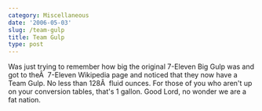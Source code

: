 ```yaml
---
category: Miscellaneous
date: '2006-05-03'
slug: /team-gulp
title: Team Gulp
type: post
---
```



Was just trying to remember how big the original 7-Eleven Big Gulp
was and got to theÂ  7-Eleven Wikipedia page and noticed that they
now have a Team Gulp. No less than 128Â  fluid ounces. For those of
you who aren't up on your conversion tables, that's 1 gallon. Good
Lord, no wonder we are a fat nation.
